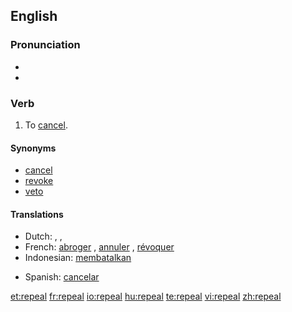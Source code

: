 ==English==

===Pronunciation===
* {{audio|en-us-repeal.ogg|Audio (US)}}
* {{rhymes|iːl}}

===Verb===
{{en-verb}}

# To [[cancel]].

====Synonyms====
*[[cancel]]
*[[revoke]]
*[[veto]]

====Translations====
{{trans-top|To cancel}}
* Dutch: {{t|nl|terugtrekken}}, {{t|nl|annuleren}}, {{t|nl|afschaffen}}
*French: [[abroger]] {{i|a law}}, [[annuler]] {{i|a decision, a law}}, [[révoquer]] {{i|a person}}
*Indonesian: [[batal|membatalkan]]
{{trans-mid}}
*Spanish: [[cancelar]]
{{trans-bottom}}

[[et:repeal]]
[[fr:repeal]]
[[io:repeal]]
[[hu:repeal]]
[[te:repeal]]
[[vi:repeal]]
[[zh:repeal]]